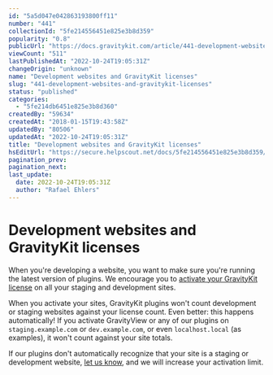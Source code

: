 ```yaml
---
id: "5a5d047e042863193800ff11"
number: "441"
collectionId: "5fe214556451e825e3b8d359"
popularity: "0.8"
publicUrl: "https://docs.gravitykit.com/article/441-development-websites-and-gravitykit-licenses"
viewCount: "511"
lastPublishedAt: "2022-10-24T19:05:31Z"
changeOrigin: "unknown"
name: "Development websites and GravityKit licenses"
slug: "441-development-websites-and-gravitykit-licenses"
status: "published"
categories: 
  - "5fe214db6451e825e3b8d360"
createdBy: "59634"
createdAt: "2018-01-15T19:43:58Z"
updatedBy: "80506"
updatedAt: "2022-10-24T19:05:31Z"
title: "Development websites and GravityKit licenses"
hsEditUrl: "https://secure.helpscout.net/docs/5fe214556451e825e3b8d359/article/5a5d047e042863193800ff11"
pagination_prev: 
pagination_next: 
last_update:
  date: 2022-10-24T19:05:31Z
  author: "Rafael Ehlers"
---
```


# Development websites and GravityKit licenses

When you're developing a website, you want to make sure you're running the latest version of plugins. We encourage you to [activate your GravityKit license](https://docs.gravitykit.com/article/876-managing-your-licenses) on all your staging and development sites.

When you activate your sites, GravityKit plugins won't count development or staging websites against your license count. Even better: this happens automatically! If you activate GravityView or any of our plugins on `staging.example.com` or `dev.example.com`, or even `localhost.local` (as examples), it won't count against your site totals.

If our plugins don't automatically recognize that your site is a staging or development website, [let us know](https://www.gravitykit.com/support/), and we will increase your activation limit.